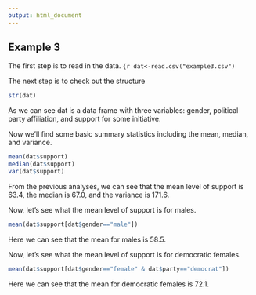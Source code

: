 ```yaml
---
output: html_document
---
```

## Example 3

<!--
Set the working directory.
No Rchunk is needed to accomplish this.
-->

<!--
Read in the example3.csv data. For each of the following steps you
should preface your R commands with some plain English explanation.
-->

The first step is to read in the data.
```{r
dat<-read.csv("example3.csv")
```
<!--
Check the structure of the data.
-->

The next step is to check out the structure

```r
str(dat)
```

As we can see dat is a data frame with three variables: gender,
political party affiliation, and support for some initiative.

<!--
Find the mean, median, and variance for the overall level of
support.
-->

Now we'll find some basic summary statistics including the
mean, median, and variance.

```r
mean(dat$support)
median(dat$support)
var(dat$support)
```

From the previous analyses, we can see that the mean level of
support is 63.4, the median is 67.0, and the variance is 171.6.

<!--
Find the mean level of support for males only.
-->

Now, let's see what the mean level of support is for males.

```r
mean(dat$support[dat$gender=="male"])
```

Here we can see that the mean for males is 58.5.

<!--
Find the mean level of support for democratic females only.
-->

Now, let's see what the mean level of support is for democratic
females.

```r
mean(dat$support[dat$gender=="female" & dat$party=="democrat"])
```

Here we can see that the mean for democratic females is 72.1.